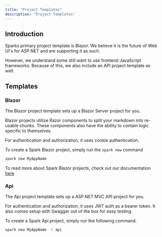 ```yaml
---
title: "Project Templates"
description: "Project Templates"
---
```


## Introduction
Sparks primary project template is Blazor. We believe it is the future of Web UI's for ASP.NET and are supporting it as such.

However, we understand some still want to use frontend JavaScript frameworks. Because of this, we also include an API project template as well.

## Templates
### Blazor
The Blazor project template sets up a Blazor Server project for you.

Blazor projects utilize Razor components to split your markdown into re-usable chunks. These components also have the ability to contain logic specific to themselves.

For authentication and authorization, it uses cookie authentication.

To create a Spark Blazor project, simply run the `spark new` command
```bash
spark new MyAppName
```

To read more about Spark Blazor projects, check out our documentation [here](/docs/blazor)

### Api
The Api project template sets up a ASP.NET MVC API project for you.

For authentication and authorization, it uses JWT auth as a bearer token. It also comes setup with Swagger out of the box for easy testing.

To create a Spark Api project, simply run the following command.
```bash
spark new MyAppName -t api
```